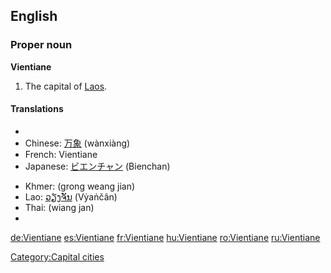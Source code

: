 {{wikipedia}}
==English==

===Proper noun===
'''Vientiane'''
# The capital of [[Laos]].

====Translations====
{{top}}
*{{trreq|Burmese}}
*Chinese: [[万象]] (wànxiàng)
*French: Vientiane
*Japanese: [[ビエンチャン]] (Bienchan)
{{mid}}
*Khmer: {{Khmr|[[ខេត្ត​វៀងច័ន្ទន៍]]}} (grong weang jian)
*Lao: [[ວຽງຈັນ]] (Vẏaṅčân)
*Thai: {{Thai|[[เวียงจันทน์]]}} (wiang jan)
*{{trreq|Vietnamese}}
{{bottom}}

[[Category:Capital cities]]

[[de:Vientiane]]
[[es:Vientiane]]
[[fr:Vientiane]]
[[hu:Vientiane]]
[[ro:Vientiane]]
[[ru:Vientiane]]